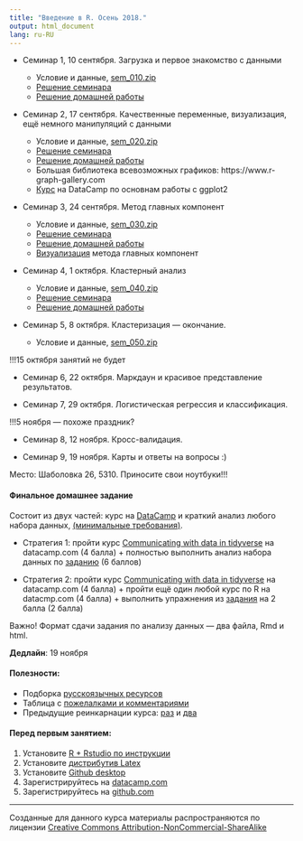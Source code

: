 ```yaml
---
title: "Введение в R. Осень 2018."
output: html_document
lang: ru-RU
---
```



* Семинар 1, 10 сентября. Загрузка и первое знакомство с данными
  
    - Условие и данные, [sem_010.zip](https://github.com/bdemeshev/r_intro_3/raw/master/archives/sem_010.zip)
    - [Решение семинара](http://bdemeshev.github.io/r_intro_3/seminar_010_solved.html)
    - [Решение домашней работы](http://bdemeshev.github.io/r_intro_3/hw_010_solutions.html)


* Семинар 2, 17 сентября. Качественные переменные, визуализация, ещё немного манипуляций с данными

    - Условие и данные, [sem_020.zip](https://github.com/bdemeshev/r_intro_3/raw/master/archives/sem_020.zip)
    - [Решение семинара](http://bdemeshev.github.io/r_intro_3/seminar_020_solved.html)
    - [Решение домашней работы](http://bdemeshev.github.io/r_intro_3/hw_020_solutions.html)
    - Большая библиотека всевозможных графиков: https://www.r-graph-gallery.com
    - [Курс](https://www.datacamp.com/courses/data-visualization-with-ggplot2-1) на DataCamp по основнам работы с ggplot2


* Семинар 3, 24 сентября. Метод главных компонент

    - Условие и данные, [sem_030.zip](https://github.com/bdemeshev/r_intro_3/raw/master/archives/sem_030.zip)
    - [Решение семинара](http://bdemeshev.github.io/r_intro_3/seminar_030_solved.html)
    - [Решение домашней работы](http://bdemeshev.github.io/r_intro_3/hw_030_solutions.html)
    - [Визуализация](http://setosa.io/ev/principal-component-analysis/) метода главных компонент


* Семинар 4, 1 октября. Кластерный анализ

    - Условие и данные, [sem_040.zip](https://github.com/bdemeshev/r_intro_3/raw/master/archives/sem_040.zip)
    - [Решение семинара](http://bdemeshev.github.io/r_intro_3/seminar_040_solved.html)
    - [Решение домашней работы](http://bdemeshev.github.io/r_intro_3/hw_040_solutions.html)


* Семинар 5, 8 октября. Кластеризация — окончание.

    - Условие и данные, [sem_050.zip](https://github.com/bdemeshev/r_intro_3/raw/master/archives/sem_050.zip)



!!!15 октября занятий не будет

* Семинар 6, 22 октября. Маркдаун и красивое представление результатов.


* Семинар 7, 29 октября. Логистическая регрессия и классификация.

!!!5 ноября — похоже праздник?

* Семинар 8, 12 ноября. Кросс-валидация.

* Семинар 9, 19 ноября. Карты и ответы на вопросы :)


Место: Шаболовка 26, 5310. Приносите свои ноутбуки!!!
    

#### Финальное домашнее задание

Состоит из двух частей: курс на [DataCamp](https://www.datacamp.com/) и краткий анализ любого набора данных, [(минимальные требования)](http://bdemeshev.github.io/r_intro_3/hw_final.html).

* Стратегия 1: пройти курс [Communicating with data in tidyverse](https://www.datacamp.com/courses/communicating-with-data-in-the-tidyverse) на datacamp.com (4 балла) + полностью выполнить анализ набора данных по [заданию](http://bdemeshev.github.io/r_intro_3/hw_final.html) (6 баллов)

* Стратегия 2: пройти курс [Communicating with data in tidyverse](https://www.datacamp.com/courses/communicating-with-data-in-the-tidyverse) на datacamp.com (4 балла) + пройти ещё один любой курс по R на datacmp.com (4 балла) + выполнить упражнения из [задания](http://bdemeshev.github.io/r_intro_3/hw_final.html) на 2 балла (2 балла)

Важно! Формат сдачи задания по анализу данных — два файла, Rmd и html.

**Дедлайн**: 19 ноября


#### Полезности:


* Подборка [русскоязычных ресурсов](https://github.com/bdemeshev/r_links)
* Таблица с [пожелалками и комментариями](https://docs.google.com/spreadsheets/d/1ySFm0tvKH8-uNhNdkMub7l0D3b2FM-9Ud5Avs14yUaw/edit)
* Предыдущие реинкарнации курса: [раз](http://bdemeshev.github.io/r_socio_hse/) и [два](http://bdemeshev.github.io/r_intro_2/)


#### Перед первым занятием:

1. Установите [R + Rstudio по инструкции](http://bdemeshev.github.io/installation/r/R_installation.html)
1. Установите [дистрибутив Latex](https://www.tug.org/texlive/acquire-netinstall.html)
1. Установите [Github desktop](https://desktop.github.com/)
1. Зарегистрируйтесь на [datacamp.com](http://datacamp.com/)
1. Зарегистрируйтесь на [github.com](http://github.com/)

-------
Созданные для данного курса материалы распространяются по лицензии [Creative Commons Attribution-NonCommercial-ShareAlike](http://creativecommons.org/licenses/by-nc-sa/3.0/deed.ru)
